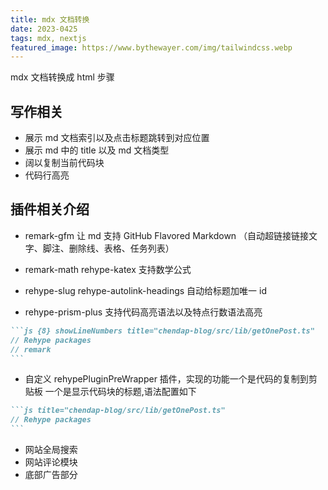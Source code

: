 ```yaml
---
title: mdx 文档转换
date: 2023-0425
tags: mdx, nextjs
featured_image: https://www.bythewayer.com/img/tailwindcss.webp
---
```


mdx 文档转换成 html 步骤

## 写作相关

- 展示 md 文档索引以及点击标题跳转到对应位置
- 展示 md 中的 title 以及 md 文档类型
- 阔以复制当前代码块
- 代码行高亮

## 插件相关介绍

- remark-gfm 让 md 支持 GitHub Flavored Markdown （自动超链接链接文字、脚注、删除线、表格、任务列表）

- remark-math rehype-katex 支持数学公式

- rehype-slug rehype-autolink-headings 自动给标题加唯一 id

- rehype-prism-plus 支持代码高亮语法以及特点行数语法高亮

````md
```js {8} showLineNumbers title="chendap-blog/src/lib/getOnePost.ts"
// Rehype packages
// remark
```
````

- 自定义 rehypePluginPreWrapper 插件，实现的功能一个是代码的复制到剪贴板 一个是显示代码块的标题,语法配置如下

````md
```js title="chendap-blog/src/lib/getOnePost.ts"
// Rehype packages
```
````

- 网站全局搜索
- 网站评论模块
- 底部广告部分
